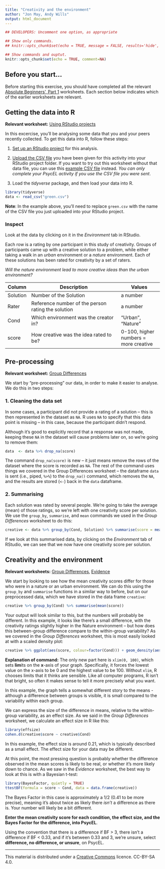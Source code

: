 ```yaml
---
title: "Creativity and the environment"
author: "Jon May, Andy Wills"
output: html_document
---
```

```r
## DEVELOPERS: Uncomment one option, as appropriate

## Show only commands.
## knitr::opts_chunk$set(echo = TRUE, message = FALSE, results='hide', fig.keep = 'none', comment=NA)

## Show commands and ouptut.
knitr::opts_chunk$set(echo = TRUE, comment=NA)
```

## Before you start...
Before starting this exercise, you should have completed all the relevant [Absolute Beginners', Part 1](index.html) worksheets. Each section below indicates which of the earlier worksheets are relevant.

## Getting the data into R

**Relevant worksheet:** [Using RStudio projects](using-projects.html)

In this excercise, you'll be analysing some data that you and your peers recently collected. To get this data into R, follow these steps:

1. [Set up an RStudio project](using-projects.html) for this analysis. 

2. [Upload the CSV file](entering-data-by-hand.html#upload) you have been given for this activity into your RStudio project folder. If you want to try out this worksheet without that data file, you can use this [example CSV file](data/green.csv) instead. _You can only complete your PsycEL activity if you  use the CSV file you were sent_. 

3. Load the _tidyverse_ package, and then load your data into R.

```r
library(tidyverse)
data <- read_csv("green.csv")
```

**Note**: In the example above, you'll need to replace `green.csv` with the name of the CSV file you just uploaded into your RStudio project.

### Inspect
Look at the data by clicking on it in the _Environment_ tab in RStudio. 

Each row is a rating by one participant in this study of creativity. Groups of participants came up with a creative solution to a problem, while either taking a walk in an _urban_ environment or a _nature_ environment. Each of these solutions has been rated for creativity by a set of raters. 

_Will the nature environment lead to more creative ideas than the urban environment?_

| Column    | Description                             | Values             |
| --------- | --------------------------------------- | ------------------ |
| Solution  | Number of the Solution | a number |
| Rater  | Reference number of the person rating the solution | a number |
| Cond      | Which environment was the creator in? | "Urban", "Nature" |
| score  | How creative was the idea rated to be? | 0-100, higher numbers = more creative |

## Pre-processing

**Relevant worksheet:** [Group Differences](group-differences.html)

We start by "pre-processing" our data, in order to make it easier to analyse. We do this in two steps:

### 1. Cleaning the data set

In some cases, a participant did not provide a rating of a solution -- this is then represented in the dataset as `NA`. R uses `NA` to specify that this data point is missing -- in this case, because the participant didn't respond.

Although it's good to explicitly record that a response was not made, keeping these `NA`  in the dataset will cause problems later on, so we're going to remove them:

```r
data  <- data %>% drop_na(score)
```

The command `drop_na(score)` is new  -- it just means remove the rows of the dataset where the score is recorded as `NA`. The rest of the command uses things we covered in the Group Differences worksheet -- the dataframe `data` is sent (i.e., piped, `%>%`) to the `drop_na()` command, which removes the `NA`, and the results are stored (`<-`) back in the `data` dataframe.

### 2. Summarising

Each solution was rated by several people. We're going to take the average (mean) of those ratings, so we're left with one creativity score per solution. 
We use the `group_by`,  `summarise`, and `mean` commands we used in the _Group Differences_ worksheet to do this: 

```r
creative <- data %>% group_by(Cond, Solution) %>% summarise(score = mean(score))
```

If we look at this summarised data, by clicking on the _Environment_ tab of RStudio, we can see that we now have one creativity score per solution.

## Creativity and the environment

**Relevant worksheets:** [Group Differences](group-differences.html), [Evidence](evidence.html)


We start by looking to see how the mean creativity scores differ for those who were in a nature or an urban environment. We can do this using the `group_by` and `summarise` functions in a similar way to before, but on our preprocessed data, which we have stored in the data frame `creative`:

```r
creative %>% group_by(Cond) %>% summarise(mean(score))
```

Your output will look similar to this, but the numbers will probably be different. In this example, it looks like there's a small difference, with the creativity ratings slightly higher in the Nature environment -- but how does this between-group difference compare to the within-group variability? As we covered in the _Group Differences_ worksheet, this is most easily looked at with a scaled density plot:

```r
creative %>% ggplot(aes(score, colour=factor(Cond))) + geom_density(aes(y=..scaled..)) + xlim(0, 100)
```

**Explanation of command:** The only new part here is `xlim(0, 100)`, which sets **lim**its on the **x**-axis of your graph. Specifically, it forces the lowest value on the x-axis to be 0 and the highest value to be 100. Without `xlim`, R chooses limits that it thinks are sensible. Like all computer programs, R isn't that bright, so often it makes sense to tell it more precisely what you want. 

In this example, the graph tells a somewhat different story to the means - although a difference between groups is visible, it is small compared to the variability within each group.

We can express the size of the difference in means, relative to the within-group variability, as an effect size. As we said in the _Group Differences_ worksheet, we calculate an effect size in R like this:

```r
library(effsize)
cohen.d(creative$score ~ creative$Cond)
```

In this example, the effect size is around 0.21, which is typically described as a small effect. The effect size for your data may be different.

At this point, the most pressing question is probably whether the difference observed in the mean scores is likely to be real, or whether it's more likely down to chance. As we saw in the _Evidence_ worksheet, the best way to look at this is with a Bayesian t-test:

```r
library(BayesFactor, quietly = TRUE)
ttestBF(formula = score ~ Cond, data = data.frame(creative))
```

The Bayes Factor in this case is approximately a 1/2 (0.41 to be more precise), meaning it's about twice as likely there _isn't_ a difference as there is. Your number will likely be a bit different.

**Enter the mean creativity score for each condition, the effect size, and the Bayes Factor for the difference, into PsycEL**.

Using the convention that there is a difference if BF > 3, there isn't a difference if BF < 0.33, and if it's between 0.33 and 3, we're unsure, select **difference, no difference, or unsure**, on PsycEL.

___

This material is distributed under a [Creative Commons](https://creativecommons.org/) licence. CC-BY-SA 4.0. 

